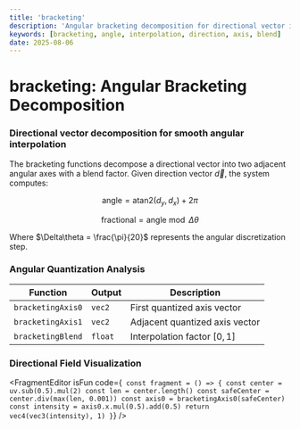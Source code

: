 ```yaml
---
title: 'bracketing'
description: 'Angular bracketing decomposition for directional vector interpolation'
keywords: [bracketing, angle, interpolation, direction, axis, blend]
date: 2025-08-06
---
```



# bracketing: Angular Bracketing Decomposition

### Directional vector decomposition for smooth angular interpolation

The bracketing functions decompose a directional vector into two adjacent angular axes with a blend factor. Given direction vector $\vec{d}$, the system computes:

$$
\text{angle} = \text{atan2}(d_y, d_x) + 2\pi
$$

$$
\text{fractional} = \text{angle} \bmod \Delta\theta
$$

Where $\Delta\theta = \frac{\pi}{20}$ represents the angular discretization step.

### Angular Quantization Analysis

| Function          | Output  | Description                    |
| ----------------- | ------- | ------------------------------ |
| `bracketingAxis0` | `vec2`  | First quantized axis vector    |
| `bracketingAxis1` | `vec2`  | Adjacent quantized axis vector |
| `bracketingBlend` | `float` | Interpolation factor $[0,1]$   |

### Directional Field Visualization

<FragmentEditor
        isFun
        code={`
const fragment = () => {
        const center = uv.sub(0.5).mul(2)
        const len = center.length()
        const safeCenter = center.div(max(len, 0.001))
        const axis0 = bracketingAxis0(safeCenter)
        const intensity = axis0.x.mul(0.5).add(0.5)
        return vec4(vec3(intensity), 1)
}`}
/>
